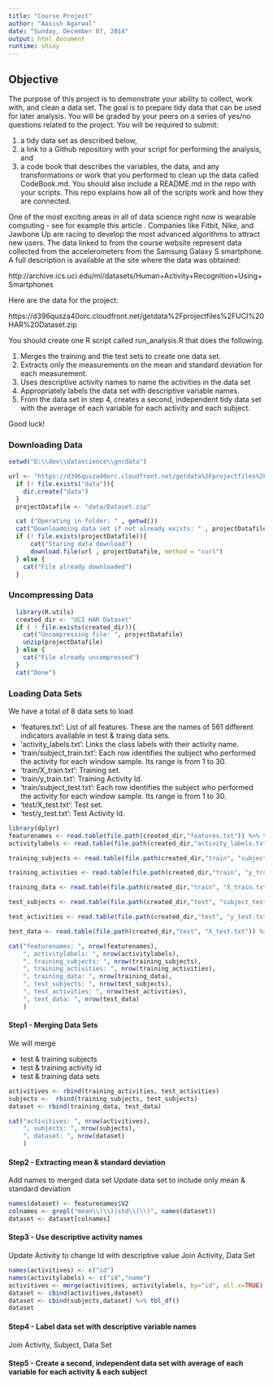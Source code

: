 ```yaml
---
title: "Course Project"
author: "Aasish Agarwal"
date: "Sunday, December 07, 2014"
output: html_document
runtime: shiny
---
```


## Objective

The purpose of this project is to demonstrate your ability to collect, work with, and clean a data set. The goal is to prepare tidy data that can be used for later analysis. You will be graded by your peers on a series of yes/no questions related to the project. You will be required to submit: 

1) a tidy data set as described below, 
2) a link to a Github repository with your script for performing the analysis, and 
3) a code book that describes the variables, the data, and any transformations or work that you performed to clean up the data called CodeBook.md. You should also include a README.md in the repo with your scripts. This repo explains how all of the scripts work and how they are connected.  

One of the most exciting areas in all of data science right now is wearable computing - see for example this article . Companies like Fitbit, Nike, and Jawbone Up are racing to develop the most advanced algorithms to attract new users. The data linked to from the course website represent data collected from the accelerometers from the Samsung Galaxy S smartphone. A full description is available at the site where the data was obtained: 

http://archive.ics.uci.edu/ml/datasets/Human+Activity+Recognition+Using+Smartphones 

Here are the data for the project: 

https://d396qusza40orc.cloudfront.net/getdata%2Fprojectfiles%2FUCI%20HAR%20Dataset.zip 

 You should create one R script called run_analysis.R that does the following. 

1. Merges the training and the test sets to create one data set.
2. Extracts only the measurements on the mean and standard deviation for each measurement. 
3. Uses descriptive activity names to name the activities in the data set
4. Appropriately labels the data set with descriptive variable names. 
5. From the data set in step 4, creates a second, independent tidy data set with the average of each variable for each activity and each subject.

Good luck!


### Downloading Data
```r
setwd("D:\\dev\\datascience\\gncdata")

url <- "https://d396qusza40orc.cloudfront.net/getdata%2Fprojectfiles%2FUCI%20HAR%20Dataset.zip"
  if (! file.exists("data")){
    dir.create("data")
  } 
  projectDatafile <- "data/Dataset.zip"

  cat ("Operating in folder: " , getwd())
  cat("Downloadoing data set if not already exists: " , projectDatafile)
  if (! file.exists(projectDatafile)){
      cat("Staring data download")
      download.file(url , projectDatafile, method = "curl")
  } else {
    cat("File already downloaded")
  } 
```
### Uncompressing Data
```r
  library(R.utils)
  created_dir <- "UCI HAR Dataset"
  if ( ! file.exists(created_dir)){
    cat("Uncompressing file: ", projectDatafile)
    unzip(projectDatafile)
  } else {
    cat("File already uncompressed")
  } 
  cat("Done")

```
### Loading Data Sets
We have a total of 8 data sets to load

- 'features.txt': List of all features. These are the names of 561 different indicators available in test & traing data sets.
- 'activity_labels.txt': Links the class labels with their activity name.
- 'train/subject_train.txt': Each row identifies the subject who performed the activity for each window sample. Its range is from 1 to 30. 
- 'train/X_train.txt': Training set.
- 'train/y_train.txt': Training Activity Id.
- 'train/subject_test.txt': Each row identifies the subject who performed the activity for each window sample. Its range is from 1 to 30. 
- 'test/X_test.txt': Test set.
- 'test/y_test.txt': Test Activity Id.

```r
library(dplyr)
featurenames <- read.table(file.path(created_dir,"features.txt")) %>% tbl_df()
activitylabels <- read.table(file.path(created_dir,"activity_labels.txt")) %>% tbl_df()

training_subjects <- read.table(file.path(created_dir,"train", "subject_train.txt")) %>% tbl_df()

training_activities <- read.table(file.path(created_dir,"train", "y_train.txt")) %>% tbl_df()

training_data <- read.table(file.path(created_dir,"train", "X_train.txt")) %>% tbl_df()

test_subjects <- read.table(file.path(created_dir,"test", "subject_test.txt")) %>% tbl_df()

test_activities <- read.table(file.path(created_dir,"test", "y_test.txt")) %>% tbl_df()

test_data <- read.table(file.path(created_dir,"test", "X_test.txt")) %>% tbl_df()

cat("featurenames: ", nrow(featurenames),
    ", activitylabels: ", nrow(activitylabels),
    ", training_subjects: ", nrow(training_subjects),
    ", training_activities: ", nrow(training_activities),
    ", training_data: ", nrow(training_data),
    ", test_subjects: ", nrow(test_subjects),
    ", test_activities: ", nrow(test_activities),
    ", test_data: ", nrow(test_data)
    )

```

#### Step1 - Merging Data Sets

We will merge 

* test & training subjects
* test & training activity id
* test & training data sets

```r
activitives <- rbind(training_activities, test_activities)
subjects <-  rbind(training_subjects, test_subjects)
dataset <- rbind(training_data, test_data)

cat("activitives: ", nrow(activitives),
    ", subjects: ", nrow(subjects),
    ", dataset: ", nrow(dataset)
    )
```

#### Step2 - Extracting mean & standard deviation

Add names to merged data set
Update data set to include only mean & standard deviation

```r
names(dataset) <- featurenames$V2
colnames <- grepl("mean\\(\\)|std\\(\\)", names(dataset))
dataset <- dataset[colnames]

```

#### Step3 - Use descriptive activity names

Update Activity to change Id with descriptive value
Join Activity, Data Set

```r
names(activitives) <- c("id")
names(activitylabels) <- c("id","name")
activitives <- merge(activitives, activitylabels, by="id", all.x=TRUE) %>% tbl_df()
dataset <- cbind(activitives,dataset)
dataset <- cbind(subjects,dataset) %>% tbl_df()
dataset
```

#### Step4 - Label data set with descriptive variable names

Join Activity, Subject, Data Set

#### Step5 - Create a second, independent data set with average of each variable for each activity & each subject














